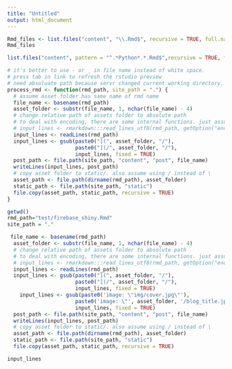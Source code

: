 ```yaml
---
title: "Untitled"
output: html_document
---
```


```r
Rmd_files <- list.files("content", "\\.Rmd$", recursive = TRUE, full.names = TRUE)
Rmd_files
```

```r
list.files("content", pattern = "^.*Python*.*.Rmd$",recursive = TRUE, full.names = TRUE)
```

```r
# it's better to use - or _ in file name instead of white space.
# press tab in link to refresh the rstudio preview
# need absoluate path because servr changed current working directory.
process_rmd <- function(rmd_path, site_path = ".") {
  # assume asset folder has same name of rmd name
  file_name <- basename(rmd_path)
  asset_folder <- substr(file_name, 1, nchar(file_name) - 4)
  # change relative path of assets folder to absolute path
  # to deal with encoding, there are some internal functions. just assume utf 8 here.
  # input_lines <- rmarkdown:::read_lines_utf8(rmd_path, getOption("encoding"))
  input_lines <- readLines(rmd_path)
  input_lines <- gsub(paste0("](", asset_folder, "/"), 
                      paste0("](/", asset_folder, "/"),
                      input_lines, fixed = TRUE)
  post_path <- file.path(site_path, "content", "post", file_name)
  writeLines(input_lines, post_path)
  # copy asset folder to static/. also assume using / instead of \
  asset_path <- file.path(dirname(rmd_path), asset_folder)
  static_path <- file.path(site_path, "static")
  file.copy(asset_path, static_path, recursive = TRUE)
}
```

```r
getwd()
rmd_path="test/firebase_shiny.Rmd"
site_path = "."

 file_name <- basename(rmd_path)
  asset_folder <- substr(file_name, 1, nchar(file_name) - 4)
  # change relative path of assets folder to absolute path
  # to deal with encoding, there are some internal functions. just assume utf 8 here.
  # input_lines <- rmarkdown:::read_lines_utf8(rmd_path, getOption("encoding"))
  input_lines <- readLines(rmd_path)
  input_lines <- gsub(paste0("](", asset_folder, "/"), 
                      paste0("](/", asset_folder, "/"),
                      input_lines, fixed = TRUE)
    input_lines <- gsub(paste0('image: \"img/cover.jpg\"'), 
                      paste0('image: \"', asset_folder, '/blog_title.jpg"'),
                      input_lines, fixed = TRUE)
  post_path <- file.path(site_path, "content", "post", file_name)
  writeLines(input_lines, post_path)
  # copy asset folder to static/. also assume using / instead of \
  asset_path <- file.path(dirname(rmd_path), asset_folder)
  static_path <- file.path(site_path, "static")
  file.copy(asset_path, static_path, recursive = TRUE)
```

```r
input_lines

```

